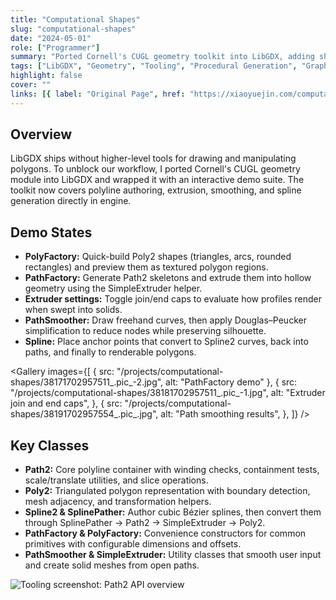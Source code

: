 ```yaml
---
title: "Computational Shapes"
slug: "computational-shapes"
date: "2024-05-01"
role: ["Programmer"]
summary: "Ported Cornell's CUGL geometry toolkit into LibGDX, adding shape generation, extrusion, and spline tooling directly into the engine."
tags: ["LibGDX", "Geometry", "Tooling", "Procedural Generation", "Graphics"]
highlight: false
cover: ""
links: [{ label: "Original Page", href: "https://xiaoyuejin.com/computational-shapes/" }]
---
```




## Overview

LibGDX ships without higher-level tools for drawing and manipulating polygons. To unblock our workflow, I ported Cornell's CUGL geometry module into LibGDX and wrapped it with an interactive demo suite. The toolkit now covers polyline authoring, extrusion, smoothing, and spline generation directly in engine.

## Demo States

- **PolyFactory:** Quick-build Poly2 shapes (triangles, arcs, rounded rectangles) and preview them as textured polygon regions.
- **PathFactory:** Generate Path2 skeletons and extrude them into hollow geometry using the SimpleExtruder helper.
- **Extruder settings:** Toggle join/end caps to evaluate how profiles render when swept into solids.
- **PathSmoother:** Draw freehand curves, then apply Douglas–Peucker simplification to reduce nodes while preserving silhouette.
- **Spline:** Place anchor points that convert to Spline2 curves, back into paths, and finally to renderable polygons.

<Gallery
  images={[
    { src: "/projects/computational-shapes/38171702957511_.pic_-2.jpg", alt: "PathFactory demo" },
    {
      src: "/projects/computational-shapes/38181702957511_.pic_-1.jpg",
      alt: "Extruder join and end caps",
    },
    {
      src: "/projects/computational-shapes/38191702957554_.pic_.jpg",
      alt: "Path smoothing results",
    },
  ]}
/>

## Key Classes

- **Path2:** Core polyline container with winding checks, containment tests, scale/translate utilities, and slice operations.
- **Poly2:** Triangulated polygon representation with boundary detection, mesh adjacency, and transformation helpers.
- **Spline2 & SplinePather:** Author cubic Bézier splines, then convert them through SplinePather → Path2 → SimpleExtruder → Poly2.
- **PathFactory & PolyFactory:** Convenience constructors for common primitives with configurable dimensions and offsets.
- **PathSmoother & SimpleExtruder:** Utility classes that smooth user input and create solid meshes from open paths.

![Tooling screenshot: Path2 API overview](/projects/computational-shapes/Screenshot2023-12-22at3.29.47AM-1.png)
